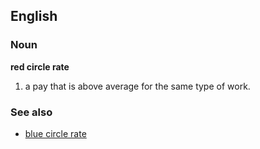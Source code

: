 ==English==

===Noun===
'''red circle rate'''
# a pay that is above average for the same type of work.

===See also===
*[[blue circle rate]]
